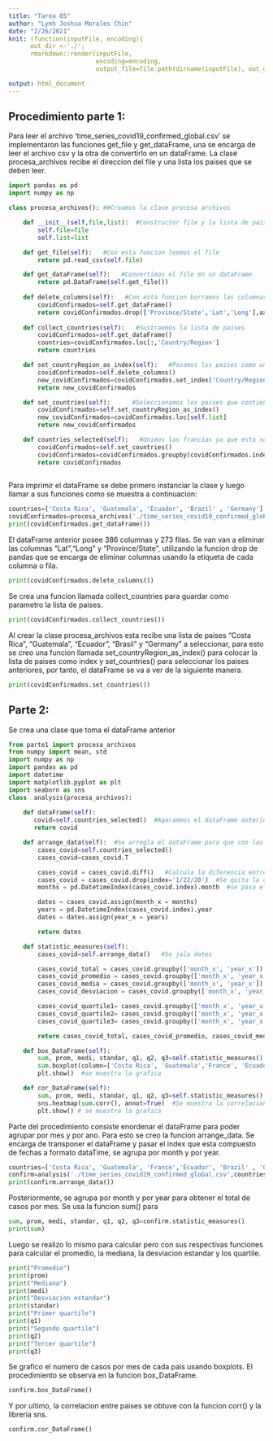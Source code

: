 ```yaml
---
title: "Tarea 05"
author: "Lymh Joshua Morales Chin"
date: "2/26/2021"
knit: (function(inputFile, encoding){
      out_dir <-'./';
      rmarkdown::render(inputFile,
                        encoding=encoding,
                        output_file=file.path(dirname(inputFile), out_dir, './pyTarea05.html')) })

output: html_document
---
```



## Procedimiento parte 1:

Para leer el archivo 'time_series_covid19_confirmed_global.csv' se implementaron las funciones get_file y get_dataFrame, una se encarga de leer el archivo csv y la otra de convertirlo en un dataFrame. La clase procesa_archivos recibe el direccion del file y una lista los paises que se deben leer.


```python
import pandas as pd
import numpy as np

class procesa_archivos(): ##Creamos la clase procesa archivos

    def __init__(self,file,list):  #Constructor file y la lista de paises
        self.file=file
        self.list=list

    def get_file(self):   #Con esta funcion leemos el file
        return pd.read_csv(self.file)

    def get_dataFrame(self):   #Convertimos el file en un dataFrame
        return pd.DataFrame(self.get_file())
 
    def delete_columns(self):   #Con esta funcion borramos las columnas 'Province/State','Lat','Long'
        covidConfirmados=self.get_dataFrame()
        return covidConfirmados.drop(['Province/State','Lat','Long'],axis=1)
    
    def collect_countries(self):   #Sustraemos la lista de paises
        covidConfirmados=self.get_dataFrame()
        countries=covidConfirmados.loc[:,'Country/Region']
        return countries

    def set_countryRegion_as_index(self):   #Pasamos los paises como un index 
        covidConfirmados=self.delete_columns()
        new_covidConfirmados=covidConfirmados.set_index('Country/Region')
        return new_covidConfirmados

    def set_countries(self):      #Seleccionamos los paises que contiene la lista 'list'
        covidConfirmados=self.set_countryRegion_as_index()
        new_covidConfirmados=covidConfirmados.loc[self.list]
        return new_covidConfirmados

    def countries_selected(self):   #Unimos las francias ya que esta se compone de varias subAreas
        covidConfirmados=self.set_countries()
        covidConfirmados=covidConfirmados.groupby(covidConfirmados.index).agg(lambda m:sum(m))
        return covidConfirmados
    

```

Para imprimir el dataFrame se debe primero instanciar la clase y luego llamar a sus funciones como se muestra a continuacion:

```python
countries=['Costa Rica', 'Guatemala', 'Ecuador', 'Brazil' , 'Germany']
covidConfirmados=procesa_archivos('./time_series_covid19_confirmed_global.csv',countries)
print(covidConfirmados.get_dataFrame())
```

El dataFrame anterior posee 386 columnas y 273 filas. Se van van a eliminar las columnas  “Lat”,“Long” y "Province/State", utilizando la funcion drop de pandas que se encarga de eliminar columnas usando la etiqueta de cada columna o fila.

```python
print(covidConfirmados.delete_columns())
```
Se crea una funcion llamada collect_countries para guardar como parametro la lista de paises.

```python
print(covidConfirmados.collect_countries())
```


Al crear la clase procesa_archivos esta recibe una lista de paises “Costa Rica”, “Guatemala”, “Ecuador”, “Brasil” y “Germany” a seleccionar, para esto se creo una funcion llamada set_countryRegion_as_index() para colocar la lista de paises como index y set_countries() para seleccionar los paises anteriores, por tanto, el dataFrame se va a ver de la siguiente manera.

```python
print(covidConfirmados.set_countries())

```
## Parte 2:

Se crea una clase que toma el dataFrame anterior
```python
from parte1 import procesa_archivos
from numpy import mean, std
import numpy as np
import pandas as pd
import datetime
import matplotlib.pyplot as plt
import seaborn as sns
class  analysis(procesa_archivos):
    
    def dataFrame(self):
       covid=self.countries_selected()  #Agarammos el dataFrame anterior
       return covid

    def arrange_data(self):  #Se arregla el dataFrame para que con las columnas como months_x y years_x
        cases_covid=self.countries_selected()
        cases_covid=cases_covid.T

        cases_covid = cases_covid.diff()   #Calcula la diferencia entre dias de cada mes
        cases_covid = cases_covid.drop(index='1/22/20')  #Se quita la columna de ceros 
        months = pd.DatetimeIndex(cases_covid.index).month  #se pasa el index a formato dataTime de cada month

        dates = cases_covid.assign(month_x = months)  
        years = pd.DatetimeIndex(cases_covid.index).year
        dates = dates.assign(year_x = years)

        return dates

    def statistic_measures(self):
        cases_covid=self.arrange_data()   #Se jala dates 

        cases_covid_total = cases_covid.groupby(['month_x', 'year_x']).sum()  #Se suman todos los casos
        cases_covid_promedio = cases_covid.groupby(['month_x', 'year_x']).mean() #Se saca la promedio de los casos por mes
        cases_covid_media = cases_covid.groupby(['month_x', 'year_x']).median()  #Se saca la mediana de los casos por mes
        cases_covid_desviacion = cases_covid.groupby(['month_x', 'year_x']).std() #Se saca la desviacion estandar

        cases_covid_quartile1= cases_covid.groupby(['month_x', 'year_x']).quantile([0.25])  #Se calculan los cuartile
        cases_covid_quartile2= cases_covid.groupby(['month_x', 'year_x']).quantile([0.50])
        cases_covid_quartile3= cases_covid.groupby(['month_x', 'year_x']).quantile([0.75])

        return cases_covid_total, cases_covid_promedio, cases_covid_media, cases_covid_desviacion, cases_covid_quartile1,cases_covid_quartile2,cases_covid_quartile3

    def box_DataFrame(self):
        sum, prom, medi, standar, q1, q2, q3=self.statistic_measures()  
        sum.boxplot(column=['Costa Rica', 'Guatemala','France', 'Ecuador', 'Brazil' , 'Germany']) #Se imprime el boxplot de los casos por mes
        plt.show()  #se muestra la grafica

    def cor_DataFrame(self):
        sum, prom, medi, standar, q1, q2, q3=self.statistic_measures()
        sns.heatmap(sum.corr(), annot=True)  #Se muestra la correlacion entre paises normalizadas
        plt.show() # se muestra la grafica
```
Parte del procedimiento consiste enordenar el dataFrame para poder agrupar por mes y por ano. Para esto se creo la funcion arrange_data. Se encarga de transponer el dataFrame y pasar el index que esta compuesto de fechas a formato dataTime, se agrupa por month y por year.
```python
countries=['Costa Rica', 'Guatemala', 'France','Ecuador', 'Brazil' , 'Germany']
confirm=analysis('./time_series_covid19_confirmed_global.csv',countries)
print(confirm.arrange_data())
```
Posteriormente, se agrupa por month y por year para obtener el total de casos por mes. Se usa la funcion sum() para 
```python
sum, prom, medi, standar, q1, q2, q3=confirm.statistic_measures()
print(sum)
```
Luego se realizo lo mismo para calcular pero con sus respectivas funciones para calcular el promedio, la mediana, la desviacion estandar y los quartile.

```python
print("Promedio")
print(prom)
print("Mediana")
print(medi)
print("Desviacion estandar")
print(standar)
print("Primer quartile")
print(q1)
print("Segundo quartile")
print(q2)
print("Tercer quartile")
print(q3)
```

Se grafico el numero de casos por mes de cada pais usando boxplots. El procedimiento se observa en la funcion box_DataFrame.

```python
confirm.box_DataFrame()
```

Y por ultimo, la correlacion entre paises se obtuve con la funcion corr() y la libreria sns.

```python
confirm.cor_DataFrame()
```


